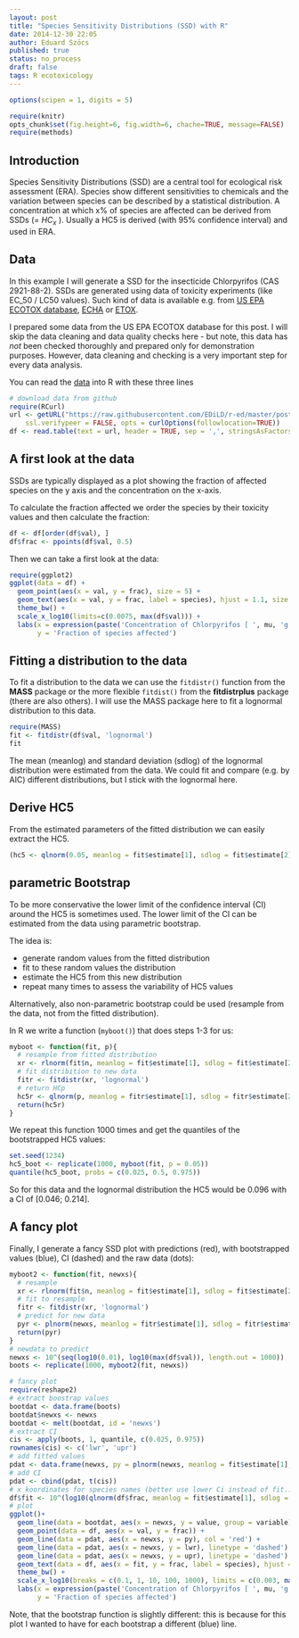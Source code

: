 ```yaml
---
layout: post
title: "Species Sensitivity Distributions (SSD) with R"
date: 2014-12-30 22:05
author: Eduard Szöcs
published: true
status: no_process
draft: false
tags: R ecotoxicology
---
```


```r
options(scipen = 1, digits = 5)
```
```r
require(knitr)
opts_chunk$set(fig.height=6, fig.width=6, chache=TRUE, message=FALSE)
require(methods)
```

## Introduction
Species Sensitivity Distributions (SSD) are a central tool for ecological risk 
assessment (ERA).
Species show different sensitivities to chemicals and the variation between
species can be described by a statistical distribution. 
A concentration at which x% of species are affected can be derived from SSDs 
(= $HC_x$ ). 
Usually a HC5 is derived (with 95% confidence interval) and used in ERA.

## Data
In this example I will generate a SSD for the insecticide Chlorpyrifos
(CAS 2921-88-2).
SSDs are generated using data of toxicity experiments (like EC_50 / LC50 values).
Such kind of data is available e.g. from
[US EPA ECOTOX database](http://cfpub.epa.gov/ecotox/), 
[ECHA](http://echa.europa.eu/web/guest/information-on-chemicals/registered-substances) or 
[ETOX](http://webetox.uba.de/webETOX/index.do).

I prepared some data from the US EPA ECOTOX database for this post. 
I will skip the data cleaning and data quality checks here - but note, this data has *not*
been checked thoroughly and prepared only for demonstration purposes.
However, data cleaning and checking is a very important step for every data analysis.

You can read the [data](https://github.com/EDiLD/r-ed/blob/master/post_ssd/ssd_data.csv) into R with these three lines
```r
# download data from github
require(RCurl)
url <- getURL("https://raw.githubusercontent.com/EDiLD/r-ed/master/post_ssd/ssd_data.csv",
    ssl.verifypeer = FALSE, opts = curlOptions(followlocation=TRUE))
df <- read.table(text = url, header = TRUE, sep = ',', stringsAsFactors = FALSE)
```


## A first look at the data

SSDs are typically displayed as a plot showing the fraction of affected species 
on the y axis and the concentration on the x-axis.

To calculate the fraction affected we order the species by their toxicity values and then calculate the fraction:
```r
df <- df[order(df$val), ]
df$frac <- ppoints(df$val, 0.5)
```

Then we can take a first look at the data:
```r
require(ggplot2)
ggplot(data = df) +
  geom_point(aes(x = val, y = frac), size = 5) +
  geom_text(aes(x = val, y = frac, label = species), hjust = 1.1, size = 4) +
  theme_bw() +
  scale_x_log10(limits=c(0.0075, max(df$val))) +
  labs(x = expression(paste('Concentration of Chlorpyrifos [ ', mu, 'g ', L^-1, ' ]')), 
       y = 'Fraction of species affected')
```


## Fitting a distribution to the data
To fit a distribution to the data we can use the `fitdistr()` function from the **MASS** package or
the more flexible `fitdist()` from the **fitdistrplus** package (there are also others). 
I will use the MASS package here to fit a lognormal distribution to this data.

```r
require(MASS)
fit <- fitdistr(df$val, 'lognormal')
fit
```

The mean (meanlog) and standard deviation (sdlog) of the lognormal distribution were estimated from the data.
We could fit and compare (e.g. by AIC) different distributions, 
but I stick with the lognormal here.



## Derive HC5
From the estimated parameters of the fitted distribution we can easily extract the HC5.
```r
(hc5 <- qlnorm(0.05, meanlog = fit$estimate[1], sdlog = fit$estimate[2]))
```


## parametric Bootstrap 
To be more conservative the lower limit of the confidence interval (CI) around the HC5 is sometimes used.
The lower limit of the CI can be estimated from the data using parametric bootstrap.

The idea is:

* generate random values from the fitted distribution
* fit to these random values the distribution
* estimate the HC5 from this new distribution
* repeat many times to assess the variability of HC5 values

Alternatively, also non-parametric bootstrap could be used (resample from the data, not from the fitted distribution).

In R we write a function (`myboot()`) that does steps 1-3 for us:
```r
myboot <- function(fit, p){
  # resample from fitted distribution
  xr <- rlnorm(fit$n, meanlog = fit$estimate[1], sdlog = fit$estimate[2])
  # fit distribition to new data
  fitr <- fitdistr(xr, 'lognormal')
  # return HCp
  hc5r <- qlnorm(p, meanlog = fitr$estimate[1], sdlog = fitr$estimate[2])
  return(hc5r)
}
```

We repeat this function 1000 times and get the quantiles of the bootstrapped HC5 values:
```r
set.seed(1234)
hc5_boot <- replicate(1000, myboot(fit, p = 0.05))
quantile(hc5_boot, probs = c(0.025, 0.5, 0.975))
```

So for this data and the lognormal distribution the HC5 would be 0.096 with a CI of [0.046; 0.214].


## A fancy plot
Finally, I generate a fancy SSD plot with predictions (red), with bootstrapped values (blue), CI (dashed) and the raw data (dots):

```r
myboot2 <- function(fit, newxs){
  # resample
  xr <- rlnorm(fit$n, meanlog = fit$estimate[1], sdlog = fit$estimate[2])
  # fit to resample
  fitr <- fitdistr(xr, 'lognormal')
  # predict for new data
  pyr <- plnorm(newxs, meanlog = fitr$estimate[1], sdlog = fitr$estimate[2])
  return(pyr)
}
# newdata to predict
newxs <- 10^(seq(log10(0.01), log10(max(df$val)), length.out = 1000))
boots <- replicate(1000, myboot2(fit, newxs))

# fancy plot
require(reshape2)
# extract boostrap values
bootdat <- data.frame(boots)
bootdat$newxs <- newxs
bootdat <- melt(bootdat, id = 'newxs')
# extract CI
cis <- apply(boots, 1, quantile, c(0.025, 0.975))
rownames(cis) <- c('lwr', 'upr')
# add fitted values
pdat <- data.frame(newxs, py = plnorm(newxs, meanlog = fit$estimate[1], sdlog = fit$estimate[2]))
# add CI
pdat <- cbind(pdat, t(cis))
# x koordinates for species names (better use lower Ci instead of fit...)
df$fit <- 10^(log10(qlnorm(df$frac, meanlog = fit$estimate[1], sdlog = fit$estimate[2])) -0.4)
# plot
ggplot()+
  geom_line(data = bootdat, aes(x = newxs, y = value, group = variable), col = 'steelblue', alpha = 0.05) + 
  geom_point(data = df, aes(x = val, y = frac)) +
  geom_line(data = pdat, aes(x = newxs, y = py), col = 'red') +   
  geom_line(data = pdat, aes(x = newxs, y = lwr), linetype = 'dashed') + 
  geom_line(data = pdat, aes(x = newxs, y = upr), linetype = 'dashed') + 
  geom_text(data = df, aes(x = fit, y = frac, label = species), hjust = 1, size = 4) +
  theme_bw() +
  scale_x_log10(breaks = c(0.1, 1, 10, 100, 1000), limits = c(0.003, max(df$val))) +
  labs(x = expression(paste('Concentration of Chlorpyrifos [ ', mu, 'g ', L^-1, ' ]')), 
       y = 'Fraction of species affected')
```

Note, that the bootstrap function is slightly different: this is because for this plot I wanted to have for each bootstrap a different (blue) line. 


